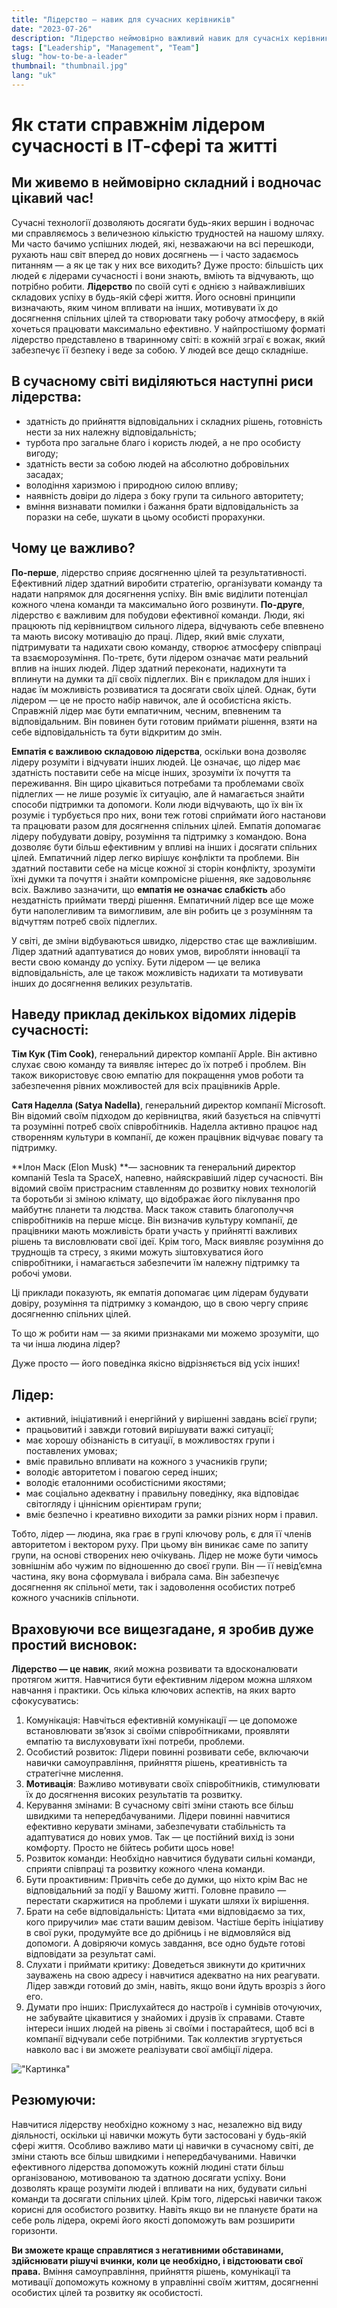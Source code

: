 ```yaml
---
title: "Лідерство — навик для сучасних керівників"
date: "2023-07-26"
description: "Лідерство неймовірно важливий навик для сучасніх керівників"
tags: ["Leadership", "Management", "Team"]
slug: "how-to-be-a-leader"
thumbnail: "thumbnail.jpg"
lang: "uk"
---
```


# Як стати справжнім лідером сучасності в ІТ-сфері та житті

## Ми живемо в неймовірно складний і водночас цікавий час!

Сучасні технології дозволяють досягати будь-яких вершин і водночас ми справляємось з величезною кількістю трудностей на нашому шляху. Ми часто бачимо успішних людей, які, незважаючи на всі перешкоди, рухають наш світ вперед до нових досягнень — і часто задаємось питанням — а як це так у них все виходить? Дуже просто: більшість цих людей є лідерами сучасності і вони знають, вміють та відчувають, що потрібно робити.
**Лідерство** по своїй суті є однією з найважливіших складових успіху в будь-якій сфері життя. Його основні принципи визначають, яким чином впливати на інших, мотивувати їх до досягнення спільних цілей та створювати таку робочу атмосферу, в якій хочеться працювати максимально ефективно.
У найпростішому форматі лідерство представлено в тваринному світі: в кожній зграї є вожак, який забезпечує її безпеку і веде за собою. У людей все дещо складніше.

## В сучасному світі виділяються наступні риси лідерства:

- здатність до прийняття відповідальних і складних рішень, готовність нести за них належну відповідальність;
- турбота про загальне благо і користь людей, а не про особисту вигоду;
- здатність вести за собою людей на абсолютно добровільних засадах;
- володіння харизмою і природною силою впливу;
- наявність довіри до лідера з боку групи та сильного авторитету;
- вміння визнавати помилки і бажання брати відповідальність за поразки на себе, шукати в цьому особисті прорахунки.
## Чому це важливо?

**По-перше**, лідерство сприяє досягненню цілей та результативності. Ефективний лідер здатний виробити стратегію, організувати команду та надати напрямок для досягнення успіху. Він вміє виділити потенціал кожного члена команди та максимально його розвинути.
**По-друге**, лідерство є важливим для побудови ефективної команди. Люди, які працюють під керівництвом сильного лідера, відчувають себе впевнено та мають високу мотивацію до праці. Лідер, який вміє слухати, підтримувати та надихати свою команду, створює атмосферу співпраці та взаєморозуміння.
По-третє, бути лідером означає мати реальний вплив на інших людей. Лідер здатний переконати, надихнути та вплинути на думки та дії своїх підлеглих. Він є прикладом для інших і надає їм можливість розвиватися та досягати своїх цілей.
Однак, бути лідером — це не просто набір навичок, але й особистісна якість. Справжній лідер має бути емпатичним, чесним, впевненим та відповідальним. Він повинен бути готовим приймати рішення, взяти на себе відповідальність та бути відкритим до змін.

**Емпатія є важливою складовою лідерства**, оскільки вона дозволяє лідеру розуміти і відчувати інших людей. Це означає, що лідер має здатність поставити себе на місце інших, зрозуміти їх почуття та переживання. Він щиро цікавиться потребами та проблемами своїх підлеглих — не лише розуміє їх ситуацію, але й намагається знайти способи підтримки та допомоги. Коли люди відчувають, що їх він їх розуміє і турбується про них, вони теж готові сприймати його настанови та працювати разом для досягнення спільних цілей. Емпатія допомагає лідеру побудувати довіру, розуміння та підтримку з командою. Вона дозволяє бути більш ефективним у впливі на інших і досягати спільних цілей. Емпатичний лідер легко вирішує конфлікти та проблеми. Він здатний поставити себе на місце кожної зі сторін конфлікту, зрозуміти їхні думки та почуття і знайти компромісне рішення, яке задовольняє всіх.
Важливо зазначити, що **емпатія не означає слабкість** або нездатність приймати тверді рішення. Емпатичний лідер все ще може бути наполегливим та вимогливим, але він робить це з розумінням та відчуттям потреб своїх підлеглих.

У світі, де зміни відбуваються швидко, лідерство стає ще важливішим. Лідер здатний адаптуватися до нових умов, виробляти інновації та вести свою команду до успіху. Бути лідером — це велика відповідальність, але це також можливість надихати та мотивувати інших до досягнення великих результатів.

## Наведу приклад декількох відомих лідерів сучасності:

**Тім Кук (Tim Cook)**, генеральний директор компанії Apple. Він активно слухає свою команду та виявляє інтерес до їх потреб і проблем. Він також використовує свою емпатію для покращення умов роботи та забезпечення рівних можливостей для всіх працівників Apple.

**Сатя Наделла (Satya Nadella)**, генеральний директор компанії Microsoft. Він відомий своїм підходом до керівництва, який базується на співчутті та розумінні потреб своїх співробітників. Наделла активно працює над створенням культури в компанії, де кожен працівник відчуває повагу та підтримку.

**Ілон Маск (Elon Musk) **— засновник та генеральний директор компаній Tesla та SpaceX, напевно, найяскравіший лідер сучасності. Він відомий своїм пристрасним ставленням до розвитку нових технологій та боротьби зі зміною клімату, що відображає його піклування про майбутнє планети та людства. Маск також ставить благополуччя співробітників на перше місце. Він визначив культуру компанії, де працівники мають можливість брати участь у прийнятті важливих рішень та висловлювати свої ідеї. Крім того, Маск виявляє розуміння до труднощів та стресу, з якими можуть зіштовхуватися його співробітники, і намагається забезпечити їм належну підтримку та робочі умови.

Ці приклади показують, як емпатія допомагає цим лідерам будувати довіру, розуміння та підтримку з командою, що в свою чергу сприяє досягненню спільних цілей.

То що ж робити нам — за якими признаками ми можемо зрозуміти, що та чи інша людина лідер?

Дуже просто — його поведінка якісно відрізняється від усіх інших!

## Лідер:
- активний, ініціативний і енергійний у вирішенні завдань всієї групи;
- працьовитий і завжди готовий вирішувати важкі ситуації;
- має хорошу обізнаність в ситуації, в можливостях групи і поставлених умовах;
- вміє правильно впливати на кожного з учасників групи;
- володіє авторитетом і повагою серед інших;
- володіє еталонними особистісними якостями;
- має соціально адекватну і правильну поведінку, яка відповідає світогляду і ціннісним орієнтирам групи;
- вміє безпечно і креативно виходити за рамки різних норм і правил.

Тобто, лідер — людина, яка грає в групі ключову роль, є для її членів авторитетом і вектором руху. При цьому він виникає саме по запиту групи, на основі створених нею очікувань. Лідер не може бути чимось зовнішнім або чужим по відношенню до своєї групи. Він — її невід’ємна частина, яку вона сформувала і вибрала сама. Він забезпечує досягнення як спільної мети, так і задоволення особистих потреб кожного учасників спільноти.

## Враховуючи все вищезгадане, я зробив дуже простий висновок:

**Лідерство — це навик**, який можна розвивати та вдосконалювати протягом життя. Навчитися бути ефективним лідером можна шляхом навчання і практики. Ось кілька ключових аспектів, на яких варто сфокусуватись:

1. Комунікація: Навчіться ефективній комунікації — це допоможе встановлювати зв’язок зі своїми співробітниками, проявляти емпатію та вислуховувати їхні потреби, проблеми.
1. Особистий розвиток: Лідери повинні розвивати себе, включаючи навички самоуправління, прийняття рішень, креативність та стратегічне мислення.
1. **Мотивація**: Важливо мотивувати своїх співробітників, стимулювати їх до досягнення високих результатів та розвитку.
1. Керування змінами: В сучасному світі зміни стають все більш швидкими та непередбачуваними. Лідери повинні навчитися ефективно керувати змінами, забезпечувати стабільність та адаптуватися до нових умов. Так — це постійний вихід із зони комфорту. Просто не бійтесь робити щось нове!
1. Розвиток команди: Необхідно навчитися будувати сильні команди, сприяти співпраці та розвитку кожного члена команди.
1. Бути проактивним: Привчіть себе до думки, що ніхто крім Вас не відповідальний за події у Вашому житті. Головне правило — перестати скаржитися на проблеми і шукати шляхи їх вирішення.
1. Брати на себе відповідальність: Цитата «ми відповідаємо за тих, кого приручили» має стати вашим девізом. Частіше беріть ініціативу в свої руки, продумуйте все до дрібниць і не відмовляйся від допомоги. А довіряючи комусь завдання, все одно будьте готові відповідати за результат самі.
1. Слухати і приймати критику: Доведеться звикнути до критичних зауважень на свою адресу і навчитися адекватно на них реагувати. Лідер завжди готовий до змін, навіть, якщо вони йдуть врозріз з його его.
1. Думати про інших: Прислухайтеся до настроїв і сумнівів оточуючих, не забувайте цікавитися у знайомих і друзів їх справами. Ставте інтереси інших людей на рівень зі своїми і постарайтеся, щоб всі в компанії відчували себе потрібними. Так коллектив згуртується навколо вас і ви зможете реалізувати свої амбіції лідера.

!["Картинка"](./leader-hero.jpg)
## Резюмуючи:

Навчитися лідерству необхідно кожному з нас, незалежно від виду діяльності, оскільки ці навички можуть бути застосовані у будь-якій сфері життя. Особливо важливо мати ці навички в сучасному світі, де зміни стають все більш швидкими і непередбачуваними.
Навички ефективного лідерства допоможуть кожній людині стати більш організованою, мотивованою та здатною досягати успіху. Вони дозволять краще розуміти людей і впливати на них, будувати сильні команди та досягати спільних цілей. Крім того, лідерські навички також корисні для особистого розвитку. Навіть якщо ви не плануєте брати на себе роль лідера, окремі його якості допоможуть вам розширити горизонти. 

**Ви зможете краще справлятися з негативними обставинами, здійснювати рішучі вчинки, коли це необхідно, і відстоювати свої права.** Вміння самоуправління, прийняття рішень, комунікації та мотивації допоможуть кожному в управлінні своїм життям, досягненні особистих цілей та розвитку як особистості.
